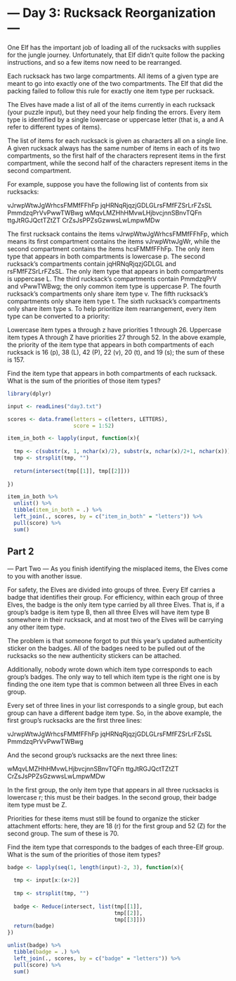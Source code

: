 
# --- Day 3: Rucksack Reorganization ---
One Elf has the important job of loading all of the rucksacks with supplies for the jungle journey. Unfortunately, that Elf didn't quite follow the packing instructions, and so a few items now need to be rearranged.

Each rucksack has two large compartments. All items of a given type are meant to go into exactly one of the two compartments. The Elf that did the packing failed to follow this rule for exactly one item type per rucksack.

The Elves have made a list of all of the items currently in each rucksack (your puzzle input), but they need your help finding the errors. Every item type is identified by a single lowercase or uppercase letter (that is, a and A refer to different types of items).

The list of items for each rucksack is given as characters all on a single line. A given rucksack always has the same number of items in each of its two compartments, so the first half of the characters represent items in the first compartment, while the second half of the characters represent items in the second compartment.

For example, suppose you have the following list of contents from six rucksacks:

vJrwpWtwJgWrhcsFMMfFFhFp
jqHRNqRjqzjGDLGLrsFMfFZSrLrFZsSL
PmmdzqPrVvPwwTWBwg
wMqvLMZHhHMvwLHjbvcjnnSBnvTQFn
ttgJtRGJQctTZtZT
CrZsJsPPZsGzwwsLwLmpwMDw

The first rucksack contains the items vJrwpWtwJgWrhcsFMMfFFhFp, which means its first compartment contains the items vJrwpWtwJgWr, while the second compartment contains the items hcsFMMfFFhFp. The only item type that appears in both compartments is lowercase p.
The second rucksack's compartments contain jqHRNqRjqzjGDLGL and rsFMfFZSrLrFZsSL. The only item type that appears in both compartments is uppercase L.
The third rucksack's compartments contain PmmdzqPrV and vPwwTWBwg; the only common item type is uppercase P.
The fourth rucksack's compartments only share item type v.
The fifth rucksack's compartments only share item type t.
The sixth rucksack's compartments only share item type s.
To help prioritize item rearrangement, every item type can be converted to a priority:

Lowercase item types a through z have priorities 1 through 26.
Uppercase item types A through Z have priorities 27 through 52.
In the above example, the priority of the item type that appears in both compartments of each rucksack is 16 (p), 38 (L), 42 (P), 22 (v), 20 (t), and 19 (s); the sum of these is 157.

Find the item type that appears in both compartments of each rucksack. What is the sum of the priorities of those item types?

```r
library(dplyr)

input <- readLines("day3.txt")

scores <- data.frame(letters = c(letters, LETTERS),
                     score = 1:52)

item_in_both <- lapply(input, function(x){
  
  tmp <- c(substr(x, 1, nchar(x)/2), substr(x, nchar(x)/2+1, nchar(x)))
  tmp <- strsplit(tmp, "")
  
  return(intersect(tmp[[1]], tmp[[2]]))
  
})

item_in_both %>% 
  unlist() %>% 
  tibble(item_in_both = .) %>% 
  left_join(., scores, by = c("item_in_both" = "letters")) %>% 
  pull(score) %>% 
  sum()


```


## Part 2

--- Part Two ---
As you finish identifying the misplaced items, the Elves come to you with another issue.

For safety, the Elves are divided into groups of three. Every Elf carries a badge that identifies their group. For efficiency, within each group of three Elves, the badge is the only item type carried by all three Elves. That is, if a group's badge is item type B, then all three Elves will have item type B somewhere in their rucksack, and at most two of the Elves will be carrying any other item type.

The problem is that someone forgot to put this year's updated authenticity sticker on the badges. All of the badges need to be pulled out of the rucksacks so the new authenticity stickers can be attached.

Additionally, nobody wrote down which item type corresponds to each group's badges. The only way to tell which item type is the right one is by finding the one item type that is common between all three Elves in each group.

Every set of three lines in your list corresponds to a single group, but each group can have a different badge item type. So, in the above example, the first group's rucksacks are the first three lines:

vJrwpWtwJgWrhcsFMMfFFhFp
jqHRNqRjqzjGDLGLrsFMfFZSrLrFZsSL
PmmdzqPrVvPwwTWBwg

And the second group's rucksacks are the next three lines:

wMqvLMZHhHMvwLHjbvcjnnSBnvTQFn
ttgJtRGJQctTZtZT
CrZsJsPPZsGzwwsLwLmpwMDw

In the first group, the only item type that appears in all three rucksacks is lowercase r; this must be their badges. In the second group, their badge item type must be Z.

Priorities for these items must still be found to organize the sticker attachment efforts: here, they are 18 (r) for the first group and 52 (Z) for the second group. The sum of these is 70.

Find the item type that corresponds to the badges of each three-Elf group. What is the sum of the priorities of those item types?

```r

badge <- lapply(seq(1, length(input)-2, 3), function(x){
  
  tmp <- input[x:(x+2)]
  
  tmp <- strsplit(tmp, "")
  
  badge <- Reduce(intersect, list(tmp[[1]], 
                                  tmp[[2]], 
                                  tmp[[3]]))
  return(badge)
})

unlist(badge) %>% 
  tibble(badge = .) %>% 
  left_join(., scores, by = c("badge" = "letters")) %>% 
  pull(score) %>% 
  sum()

```

